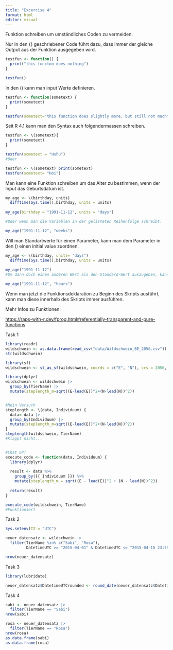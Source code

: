 ```yaml
---
title: "Excercise 4"
format: html
editor: visual
---
```


Funktion schreiben um umständliches Coden zu vermeiden.

Nur in den {} geschriebener Code führt dazu, dass immer der gleiche Output aus der Funktion ausgegeben wird.

```r
testfun <- function() {
  print("this functon does nothing")
}

testfun()
```

In den () kann man input Werte definieren.

```r
testfun <- function(sometext) {
  print(sometext)
}

testfun(sometext="this function does slightly more, but still not much")

```

Seit R 4.1 kann man den Syntax auch folgendermassen schreiben.

```r
testfun <- \(sometext){
  print(sometext)
}

testfun(sometext = "Huhu")
#Oder

testfun <- \(sometext) print(sometext)
testfun(sometext= "Hoi")
```

Man kann eine Funktion schreiben um das Alter zu bestimmen, wenn der Input das Geburtsdatum ist.

```r
my_age <- \(birthday, units)
  difftime(Sys.time(),birthday, units = units)
  
my_age(birthday = "1991-11-12", units = "days")

#Oder wenn man die Variablen in der gelisteten Reihenfolge schreibt:

my_age("1991-11-12", "weeks")
```

Will man Standartwerte für einen Parameter, kann man dem Parameter in den () einen initial value zuordnen.

```r
my_age <- \(birthday, units= "days")
  difftime(Sys.time(),birthday, units = units)
  
my_age("1991-11-12")
#Um dann doch einen anderen Wert als den Standard-Wert auszugeben, kann man diesen einfach definieren.

my_age("1991-11-12", "hours")

```

Wenn man jetzt die Funktionsdeklaration zu Beginn des Skripts ausführt, kann man diese innerhalb des Skripts immer ausführen.

Mehr Infos zu Funktionen:

<https://raps-with-r.dev/fprog.html#referentially-transparent-and-pure-functions>

Task 1

```r
library(readr)
wildschwein <- as.data.frame(read_csv("data/Wildschwein_BE_2056.csv"))
str(wildschwein)

library(sf)
wildschwein <- st_as_sf(wildschwein, coords = c("E", "N"), crs = 2056, remove = FALSE)

library(dplyr)
wildschwein <- wildschwein |> 
  group_by(TierName) |> 
  mutate(steplength_m=sqrt((E-lead(E))^2+(N-lead(N))^2))


#Mein Versuch
steplength <- \(data, Individuum) {
  data= data |> 
  group_by(Individuum) |> 
  mutate(steplength_m=sqrt((E-lead(E))^2+(N-lead(N))^2))
}
steplength(wildschwein, TierName)
#Klappt nicht...


#Chat GPT
execute_code <- function(data, Individuum) {
  library(dplyr)
  
  result <- data %>%
    group_by({{ Individuum }}) %>%
    mutate(steplength_m = sqrt((E - lead(E))^2 + (N - lead(N))^2))
  
  return(result)
}

execute_code(wildschwein, TierName)
#Funktioniert
```

Task 2

```r
Sys.setenv(TZ = "UTC")

neuer_datensatz <- wildschwein |> 
  filter(TierName %in% c("Sabi", "Rosa"),
         DatetimeUTC >= "2015-04-01" & DatetimeUTC <= "2015-04-15 23:59:59")

nrow(neuer_datensatz)

```

Task 3

```r
library(lubridate)

neuer_datensatz$DatetimeUTCrounded <- round_date(neuer_datensatz$DatetimeUTC, "15 minutes")

```

Task 4

```r
sabi <- neuer_datensatz |> 
  filter(TierName == "Sabi")
nrow(sabi)

rosa <- neuer_datensatz |> 
  filter(TierName == "Rosa")
nrow(rosa)
as.data.frame(sabi)
as.data.frame(rosa)


```
